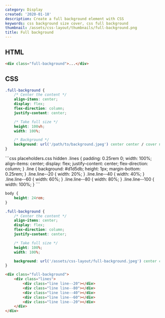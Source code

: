 ```yaml
---
category: Display
created: '2020-01-18'
description: Create a full background element with CSS
keywords: css background size cover, css full background
thumbnail: /assets/css-layout/thumbnails/full-background.png
title: Full background
---
```


## HTML

```html index.html
<div class="full-background">...</div>
```

## CSS

```css styles.css
.full-background {
    /* Center the content */
    align-items: center;
    display: flex;
    flex-direction: column;
    justify-content: center;

    /* Take full size */
    height: 100vh;
    width: 100%;

    /* Background */
    background: url('/path/to/background.jpeg') center center / cover no-repeat;
}
```

<Playground>
```css placeholders.css hidden
.lines {
    padding: 0.25rem 0;
    width: 100%;
    align-items: center;
    display: flex;
    justify-content: center;
    flex-direction: column;
}
.line {
    background: #d1d5db;
    height: 1px;
    margin-bottom: 0.25rem;
}
.line.line--20 {
    width: 20%;
}
.line.line--40 {
    width: 40%;
}
.line.line--60 {
    width: 60%;
}
.line.line--80 {
    width: 80%;
}
.line.line--100 {
    width: 100%;
}
```

```css styles.css hidden
body {
    height: 24rem;
}

.full-background {
    /* Center the content */
    align-items: center;
    display: flex;
    flex-direction: column;
    justify-content: center;

    /* Take full size */
    height: 100%;
    width: 100%;

    background: url('/assets/css-layout/full-background.jpeg') center center / cover no-repeat;
}
```

```html index.html hidden
<div class="full-background">
    <div class="lines">
        <div class="line line--20"></div>
        <div class="line line--80"></div>
        <div class="line line--40"></div>
        <div class="line line--60"></div>
        <div class="line line--20"></div>
    </div>
</div>
```
</Playground>
